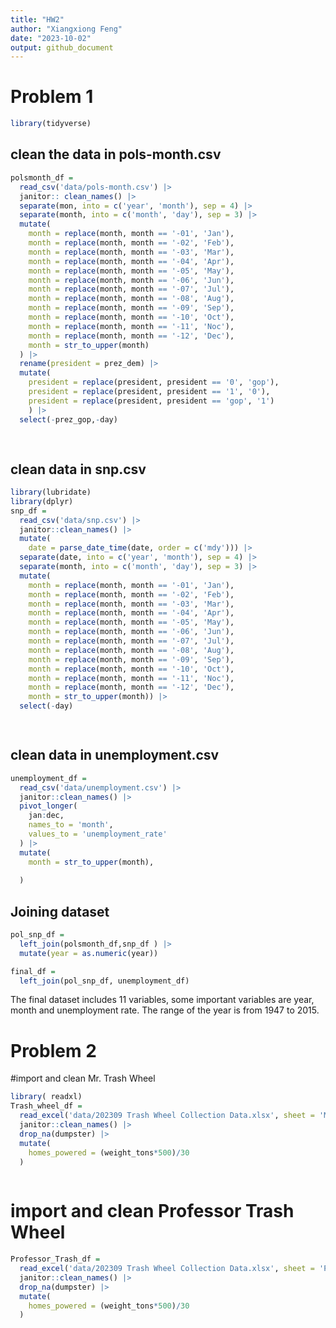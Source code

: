 ```yaml
---
title: "HW2"
author: "Xiangxiong Feng"
date: "2023-10-02"
output: github_document
---
```



# Problem 1

```r
library(tidyverse)
```
## clean the data in pols-month.csv

```r
polsmonth_df = 
  read_csv('data/pols-month.csv') |>
  janitor:: clean_names() |>
  separate(mon, into = c('year', 'month'), sep = 4) |>
  separate(month, into = c('month', 'day'), sep = 3) |>
  mutate(
    month = replace(month, month == '-01', 'Jan'),
    month = replace(month, month == '-02', 'Feb'),
    month = replace(month, month == '-03', 'Mar'),
    month = replace(month, month == '-04', 'Apr'),
    month = replace(month, month == '-05', 'May'),
    month = replace(month, month == '-06', 'Jun'),
    month = replace(month, month == '-07', 'Jul'),
    month = replace(month, month == '-08', 'Aug'),
    month = replace(month, month == '-09', 'Sep'),
    month = replace(month, month == '-10', 'Oct'),
    month = replace(month, month == '-11', 'Noc'),
    month = replace(month, month == '-12', 'Dec'),
    month = str_to_upper(month)
  ) |>
  rename(president = prez_dem) |>
  mutate(
    president = replace(president, president == '0', 'gop'),
    president = replace(president, president == '1', '0'),
    president = replace(president, president == 'gop', '1')
    ) |>
  select(-prez_gop,-day)
  
  
```

## clean data in snp.csv

```r
library(lubridate)
library(dplyr)
snp_df = 
  read_csv('data/snp.csv') |>
  janitor::clean_names() |>
  mutate(
    date = parse_date_time(date, order = c('mdy'))) |>
  separate(date, into = c('year', 'month'), sep = 4) |>
  separate(month, into = c('month', 'day'), sep = 3) |>
  mutate(
    month = replace(month, month == '-01', 'Jan'),
    month = replace(month, month == '-02', 'Feb'),
    month = replace(month, month == '-03', 'Mar'),
    month = replace(month, month == '-04', 'Apr'),
    month = replace(month, month == '-05', 'May'),
    month = replace(month, month == '-06', 'Jun'),
    month = replace(month, month == '-07', 'Jul'),
    month = replace(month, month == '-08', 'Aug'),
    month = replace(month, month == '-09', 'Sep'),
    month = replace(month, month == '-10', 'Oct'),
    month = replace(month, month == '-11', 'Noc'),
    month = replace(month, month == '-12', 'Dec'),
    month = str_to_upper(month)) |>
  select(-day)
  



```


## clean data in unemployment.csv

```r
unemployment_df = 
  read_csv('data/unemployment.csv') |>
  janitor::clean_names() |>
  pivot_longer(
    jan:dec,
    names_to = 'month',
    values_to = 'unemployment_rate'
  ) |>
  mutate(
    month = str_to_upper(month),
  
  )

```
## Joining dataset

```r
pol_snp_df = 
  left_join(polsmonth_df,snp_df ) |>
  mutate(year = as.numeric(year))

final_df =
  left_join(pol_snp_df, unemployment_df)
```

The final dataset includes 11 variables, some important variables are year, month
and unemployment rate. The range of the year is from 1947 to 2015.





# Problem 2 

#import and clean Mr. Trash Wheel

```r
library( readxl)
Trash_wheel_df = 
  read_excel('data/202309 Trash Wheel Collection Data.xlsx', sheet = 'Mr. Trash Wheel') |>
  janitor::clean_names() |>
  drop_na(dumpster) |>
  mutate(
    homes_powered = (weight_tons*500)/30
  )
  

```

# import and clean Professor Trash Wheel

```r
Professor_Trash_df = 
  read_excel('data/202309 Trash Wheel Collection Data.xlsx', sheet = 'Professor Trash Wheel') |>
  janitor::clean_names() |>
  drop_na(dumpster) |>
  mutate(
    homes_powered = (weight_tons*500)/30
  )

```









